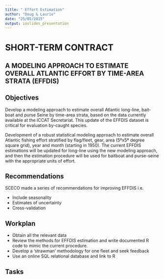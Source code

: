 ```yaml
---
title: " Effort Estimation"
author: "Doug & Laurie"
date: "25/05/2015"
output: ioslides_presentation
---
```


# SHORT-TERM CONTRACT 
## A MODELING APPROACH TO ESTIMATE OVERALL ATLANTIC EFFORT BY TIME-AREA STRATA (EFFDIS)

## Objectives

Develop a modeling approach to estimate overall Atlantic long-line, bait-boat and purse Seine by time-area strata, based on the data currently available at the ICCAT Secretariat.  This update of the EFFDIS dataset is critical for evaluation by-caught species.  

Development of a robust statistical modeling approach to estimate overall Atlantic fishing effort stratified by flag/fleet, gear, area (5ºx5º degree square grid), year and month (starting in 1950).  The current EFFDIS estimations will be updated for long-line using the new modeling approach, and then the  estimation procedure will be used for baitboat and purse-seine with the appropriate units of effort.  

## Recommendations 

SCECO made a series of recommendations for improving EFFDIS i.e.

+ Include seasonality 
+ Estimates of uncertainty
+ Cross-validation


## Workplan

+ Obtain all the relevant data 
+ Review the methods for EFFDIS estimation and write documented R code to mimic the current procedure. 
+ Develop a ‘strawman’ methodology for one fleet and seek feedback
+ Use an online SQL relational database and link to R

## Tasks
